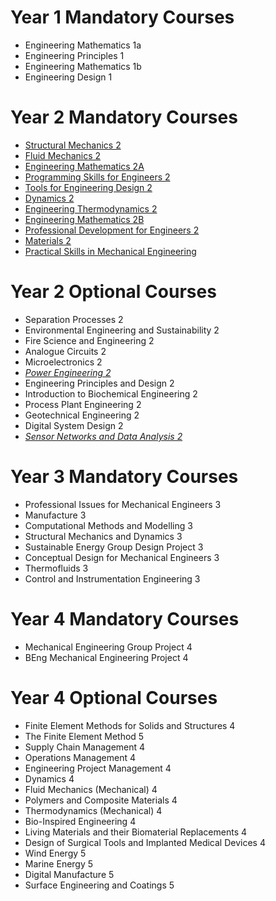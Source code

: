 # Year 1 Mandatory Courses

- Engineering Mathematics 1a
- Engineering Principles 1
- Engineering Mathematics 1b
- Engineering Design 1

# Year 2 Mandatory Courses

- [Structural Mechanics 2](2A_Struc_Mech/2A_Struc_Mech.qmd)
- [Fluid Mechanics 2](2A_Fluid_Mech/2A_Fluid_Mech.qmd)
- [Engineering Mathematics 2A](2A_Eng_Math/2A_Eng_Math.qmd)
- [Programming Skills for Engineers 2](2A_Prog_Skill/2A_Prog_Skill.qmd)
- [Tools for Engineering Design 2](2B_Eng_Design/2B_Eng_Design.qmd)
- [Dynamics 2](2B_Dynamics/2B_Dynamics.qmd)
- [Engineering Thermodynamics 2](2B_Eng_Therm/2B_Eng_Therm.qmd)
- [Engineering Mathematics 2B](2B_Eng_Math/2B_Eng_Math.qmd)
- [Professional Development for Engineers 2](2B_Prof_Dev/2B_Prof_Dev.qmd)
- [Materials 2](2B_Materials/2B_Materials.qmd)
- [Practical Skills in Mechanical Engineering](2_Prac_Skills/2_Prac_Skills.qmd)

# Year 2 Optional Courses

- Separation Processes 2
- Environmental Engineering and Sustainability 2
- Fire Science and Engineering 2
- Analogue Circuits 2
- Microelectronics 2
- [*Power Engineering 2*](2A_Power_Eng/2A_Power_Eng.qmd)
- Engineering Principles and Design 2
- Introduction to Biochemical Engineering 2
- Process Plant Engineering 2
- Geotechnical Engineering 2
- Digital System Design 2
- [*Sensor Networks and Data Analysis 2*](2B_Sensor_Nets/2B_Sensor_Nets.qmd)

# Year 3 Mandatory Courses

- Professional Issues for Mechanical Engineers 3
- Manufacture 3
- Computational Methods and Modelling 3
- Structural Mechanics and Dynamics 3
- Sustainable Energy Group Design Project 3
- Conceptual Design for Mechanical Engineers 3
- Thermofluids 3
- Control and Instrumentation Engineering 3

# Year 4 Mandatory Courses

- Mechanical Engineering Group Project 4
- BEng Mechanical Engineering Project 4

# Year 4 Optional Courses

- Finite Element Methods for Solids and Structures 4
- The Finite Element Method 5
- Supply Chain Management 4
- Operations Management 4
- Engineering Project Management 4
- Dynamics 4
- Fluid Mechanics (Mechanical) 4
- Polymers and Composite Materials 4
- Thermodynamics (Mechanical) 4
- Bio-Inspired Engineering 4
- Living Materials and their Biomaterial Replacements 4
- Design of Surgical Tools and Implanted Medical Devices 4
- Wind Energy 5
- Marine Energy 5
- Digital Manufacture 5
- Surface Engineering and Coatings 5
